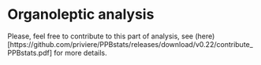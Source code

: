 # Organoleptic analysis {#organoleptic}

Please, feel free to contribute to this part of analysis, see 
(here)[https://github.com/priviere/PPBstats/releases/download/v0.22/contribute_PPBstats.pdf] for more details.


